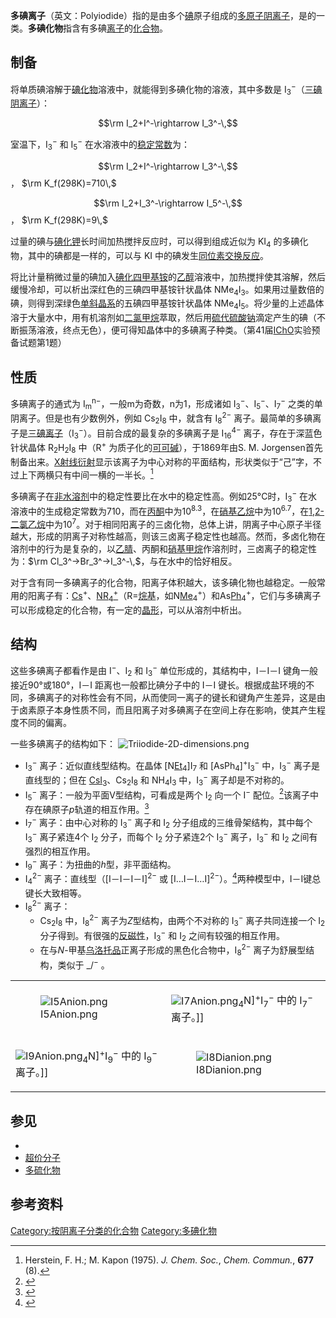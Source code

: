 '''多碘离子'''（英文：Polyiodide）指的是由多个[[碘|碘]]原子组成的[[多原子|多原子]][[阴离子|阴离子]]，是{{le|多聚卤素离子|Polyhalogen ions|多聚卤素阴离子}}的一类。'''多碘化物'''指含有多碘[[离子|离子]]的[[化合物|化合物]]。

== 制备 ==
将单质碘溶解于[[碘化物|碘化物]]溶液中，就能得到多碘化物的溶液，其中多数是 I<sub>3</sub><sup>−</sup>（[[三碘阴离子|三碘阴离子]]）：
:<math>\rm I_2+I^-\rightarrow I_3^-\,</math>

室温下，I<sub>3</sub><sup>−</sup> 和 I<sub>5</sub><sup>−</sup> 在水溶液中的[[稳定常数|稳定常数]]为：
:<math>\rm I_2+I^-\rightarrow I_3^-\,</math>， <math>\rm K_f(298K)=710\,</math>
:<math>\rm I_2+I_3^-\rightarrow I_5^-\,</math>， <math>\rm K_f(298K)=9\,</math>

过量的碘与[[碘化钾|碘化钾]]长时间加热搅拌反应时，可以得到组成近似为 KI<sub>4</sub> 的多碘化物，其中的碘都是一样的，可以与 KI 中的碘发生[[同位素交换反应|同位素交换反应]]。

将比计量稍微过量的碘加入[[碘化四甲基铵|碘化四甲基铵]]的[[乙醇|乙醇]]溶液中，加热搅拌使其溶解，然后缓慢冷却，可以析出深红色的三碘四甲基铵针状晶体 NMe<sub>4</sub>I<sub>3</sub>。如果用过量数倍的碘，则得到深绿色[[单斜晶系|单斜晶系]]的五碘四甲基铵针状晶体 NMe<sub>4</sub>I<sub>5</sub>。将少量的上述晶体溶于大量水中，用有机溶剂如[[二氯甲烷|二氯甲烷]]萃取，然后用[[硫代硫酸钠|硫代硫酸钠]]滴定产生的碘（不断振荡溶液，终点无色），便可得知晶体中的多碘离子种类。（第41届[[IChO|IChO]]实验预备试题第1题）

== 性质 ==
多碘离子的通式为 I<sub>m</sub><sup>n−</sup>，一般m为奇数，n为1，形成诸如 I<sub>3</sub><sup>−</sup>、I<sub>5</sub><sup>−</sup>、I<sub>7</sub><sup>−</sup> 之类的单阴离子。但是也有少数例外，例如 Cs<sub>2</sub>I<sub>8</sub> 中，就含有 I<sub>8</sub><sup>2−</sup> 离子。最简单的多碘离子是[[三碘离子|三碘离子]]（I<sub>3</sub><sup>−</sup>）。目前合成的最复杂的多碘离子是 I<sub>16</sub><sup>4−</sup> 离子，存在于深蓝色针状晶体 R<sub>2</sub>H<sub>2</sub>I<sub>8</sub> 中（R<sup>+</sup> 为质子化的[[可可碱|可可碱]]），于1869年由S. M. Jorgensen首先制备出来。[[X射线衍射|X射线衍射]]显示该离子为中心对称的平面结构，形状类似于“己”字，不过上下两横只有中间一横的一半长。<ref>Herstein, F. H.; M. Kapon (1975). ''J. Chem. Soc.'', ''Chem. Commun.'', '''677''' (8).</ref>

多碘离子在[[非水溶剂|非水溶剂]]中的稳定性要比在水中的稳定性高。例如25°C时，I<sub>3</sub><sup>−</sup> 在水溶液中的生成稳定常数为710，而在[[丙酮|丙酮]]中为10<sup>8.3</sup>，在[[硝基乙烷|硝基乙烷]]中为10<sup>6.7</sup>，在[[1,2-二氯乙烷|1,2-二氯乙烷]]中为10<sup>7</sup>。对于相同阳离子的三卤化物，总体上讲，阴离子中心原子半径越大，形成的阴离子对称性越高，则该三卤离子稳定性也越高。然而，多卤化物在溶剂中的行为是复杂的，以[[乙腈|乙腈]]、丙酮和[[硝基甲烷|硝基甲烷]]作溶剂时，三卤离子的稳定性为：<math>\rm Cl_3^->Br_3^->I_3^-\,</math>，与在水中的恰好相反。

对于含有同一多碘离子的化合物，阳离子体积越大，该多碘化物也越稳定。一般常用的阳离子有：[[铯|Cs]]<sup>+</sup>、[[季铵盐|NR<sub>4</sub><sup>+</sup>]]（R=[[烷基|烷基]]，如N[[甲基|Me]]<sub>4</sub><sup>+</sup>）和As[[苯基|Ph]]<sub>4</sub><sup>+</sup>，它们与多碘离子可以形成稳定的化合物，有一定的[[晶形|晶形]]，可以从溶剂中析出。

== 结构 ==
这些多碘离子都看作是由 I<sup>−</sup>、I<sub>2</sub> 和 I<sub>3</sub><sup>−</sup> 单位形成的，其结构中，I－I－I 键角一般接近90°或180°，I－I 距离也一般都比碘分子中的 I－I 键长。根据成盐环境的不同，多碘离子的对称性会有不同，从而使同一离子的键长和键角产生差异，这是由于卤素原子本身性质不同，而且阳离子对多碘离子在空间上存在影响，使其产生程度不同的偏离。

一些多碘离子的结构如下：
[[File:Triiodide-2D-dimensions.png|thumb]]
* I<sub>3</sub><sup>−</sup> 离子：近似直线型结构。在晶体 [N[[乙基|Et]]<sub>4</sub>]I<sub>7</sub> 和 [AsPh<sub>4</sub>]<sup>+</sup>I<sub>3</sub><sup>−</sup> 中，I<sub>3</sub><sup>−</sup> 离子是直线型的；但在 [[三碘化铯|CsI<sub>3</sub>]]、Cs<sub>2</sub>I<sub>8</sub> 和 NH<sub>4</sub>I<sub>3</sub> 中，I<sub>3</sub><sup>−</sup> 离子却是不对称的。
* I<sub>5</sub><sup>−</sup> 离子：一般为平面V型结构，可看成是两个 I<sub>2</sub> 向一个 I<sup>−</sup> 配位。<ref>{{cite book en|first=P. W.|last=Atkins|coauthors=D. W. Shriver|title=Inorganic Chemistry|edition=3rd Edn.|publisher=OUP, Oxford, UK|year=2001}}</ref>该离子中存在碘原子''p''轨道的相互作用。<ref>{{cite book en|first=W. W.|last=Porterfield|title=Inorganic Chemistry|publisher=Addison Wesley, Reading, Massachusetts, USA|year=1984|page=223–224}}</ref>
* I<sub>7</sub><sup>−</sup> 离子：由中心对称的 I<sub>3</sub><sup>−</sup> 离子和 I<sub>2</sub> 分子组成的三维骨架结构，其中每个 I<sub>3</sub><sup>−</sup> 离子紧连4个 I<sub>2</sub> 分子，而每个 I<sub>2</sub> 分子紧连2个 I<sub>3</sub><sup>−</sup> 离子，I<sub>3</sub><sup>−</sup> 和 I<sub>2</sub> 之间有强烈的相互作用。
* I<sub>9</sub><sup>−</sup> 离子：为扭曲的''h''型，非平面结构。
* I<sub>4</sub><sup>2−</sup> 离子：直线型（[I－I－I－I]<sup>2−</sup> 或 [I…I－I…I]<sup>2−</sup>）。<ref>{{cite journal en|first=Per H.|last=Svensson|coauthors=Lars Kloo|title=Synthesis, Structure, and Bonding in Polyiodide and Metal Iodide-Iodine Systems|journal=Chem. Rev.|year=2003|volume=103|issue=5|page=1649–1684}}</ref>两种模型中，I－I键总键长大致相等。
* I<sub>8</sub><sup>2−</sup> 离子：
**Cs<sub>2</sub>I<sub>8</sub> 中，I<sub>8</sub><sup>2−</sup> 离子为''Z''型结构，由两个不对称的 I<sub>3</sub><sup>−</sup> 离子共同连接一个 I<sub>2</sub> 分子得到。有很强的[[反磁性|反磁性]]，I<sub>3</sub><sup>−</sup> 和 I<sub>2</sub> 之间有较强的相互作用。
**在与''N''-甲基[[乌洛托品|乌洛托品]]正离子形成的黑色化合物中，I<sub>8</sub><sup>2−</sup> 离子为舒展型结构，类似于 _/<sup>−</sup> 。

{| align="center"
|-
|[[File:I5Anion.png|right]]
|[[File:I7Anion.png|right]]<sub>4</sub>N]<sup>+</sup>I<sub>7</sub><sup>−</sup> 中的 I<sub>7</sub><sup>−</sup> 离子。]]
|-
|[[File:I9Anion.png|right]]<sub>4</sub>N]<sup>+</sup>I<sub>9</sub><sup>−</sup> 中的 I<sub>9</sub><sup>−</sup> 离子。]]
|[[File:I8Dianion.png|right]]
|}

== 参见 ==
*{{le|多聚卤素离子|Polyhalogen ions}}
*[[超价分子|超价分子]]
*[[多硫化物|多硫化物]]

== 参考资料 ==
<div class="references-small">
<references/>
</div>

[[Category:按阴离子分类的化合物|Category:按阴离子分类的化合物]]
[[Category:多碘化物|Category:多碘化物]]